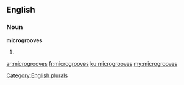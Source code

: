 ==English==

===Noun===
'''microgrooves'''

# {{plural of|microgroove}}

[[Category:English plurals]]

[[ar:microgrooves]]
[[fr:microgrooves]]
[[ku:microgrooves]]
[[my:microgrooves]]